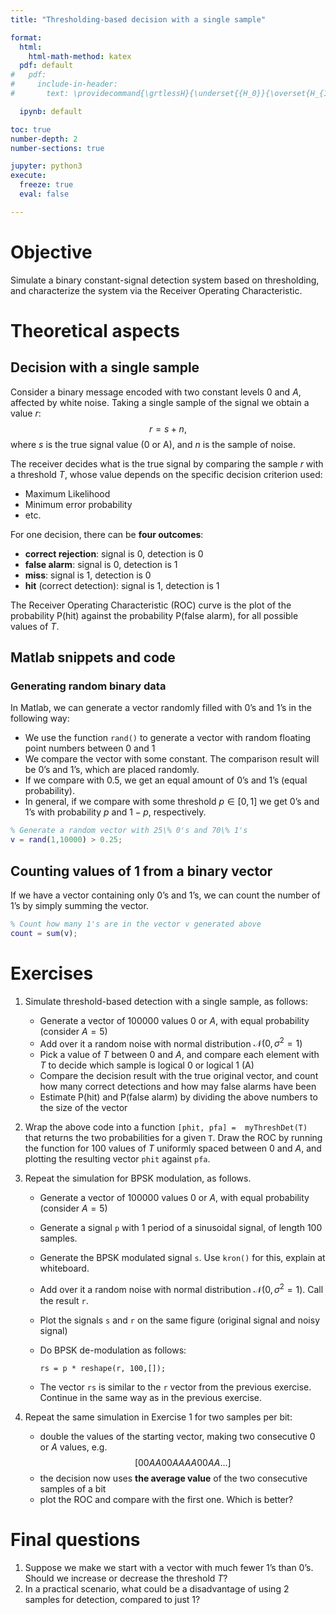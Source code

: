 ```yaml
---
title: "Thresholding-based decision with a single sample"

format:
  html:
    html-math-method: katex
  pdf: default
#   pdf:
#     include-in-header:
#       text: \providecommand{\grtlessH}{\underset{{H_0}}{\overset{H_{1}}{\gtrless}}}

  ipynb: default

toc: true
number-depth: 2
number-sections: true

jupyter: python3
execute:
  freeze: true
  eval: false

---
```


# Objective

Simulate a binary constant-signal detection system based on thresholding, and
characterize the system via the Receiver Operating Characteristic.

# Theoretical aspects

## Decision with a single sample
Consider a binary message encoded with two constant levels $0$ and $A$, affected by white noise.
Taking a single sample of the signal we obtain a value $r$:
$$r = s + n,$$
where $s$ is the true signal value (0 or A), and $n$ is the sample of noise.

The receiver decides what is the true signal by comparing the sample $r$
with a threshold $T$, whose value depends on the specific decision criterion used:

- Maximum Likelihood
- Minimum error probability
- etc.

For one decision, there can be **four outcomes**:

- **correct rejection**: signal is 0, detection is 0
- **false alarm**: signal is 0, detection is 1
- **miss**: signal is 1, detection is 0
- **hit** (correct detection): signal is 1, detection is 1

The Receiver Operating Characteristic (ROC) curve is the plot of
the probability P(hit) against the probability P(false alarm), for all possible values of $T$.

## Matlab snippets and code

### Generating random binary data

In Matlab, we can generate a vector randomly filled with 0's and 1's in the following way:

- We use the function `rand()` to generate a vector with random floating point numbers between 0 and 1
- We compare the vector with some constant. The comparison result will be 0's and 1's, which are placed randomly.
- If we compare with 0.5, we get an equal amount of 0's and 1's (equal probability).
- In general, if we compare with some threshold $p \in [0,1]$ we get 0's and 1's with probability $p$ and $1-p$, respectively.

```matlab
% Generate a random vector with 25\% 0's and 70\% 1's
v = rand(1,10000) > 0.25;
```

## Counting values of 1 from a binary vector

If we have a vector containing only 0's and 1's, we can count the number of 1's by simply summing the vector.

```matlab
% Count how many 1's are in the vector v generated above
count = sum(v);
```

# Exercises

1. Simulate threshold-based detection with a single sample, as follows:

    - Generate a vector of 100000 values $0$ or $A$, with equal probability (consider $A = 5$)
    - Add over it a random noise with normal distribution $\mathcal{N}(0, \sigma^2=1)$
    - Pick a value of $T$ between $0$ and $A$, and compare each element with $T$ to decide which sample is logical 0 or logical 1 (A)
    - Compare the decision result with the true original vector, and count how many correct detections and how may false alarms have been
    * Estimate P(hit) and P(false alarm) by dividing the above numbers to the size of the vector


2. Wrap the above code into a function  `[phit, pfa] =  myThreshDet(T)` that returns
   the two probabilities for a given `T`. Draw the ROC by running the function for 100 values of $T$ uniformly
   spaced between $0$ and $A$, and plotting the resulting vector `phit` against `pfa`.

3. Repeat the simulation for BPSK modulation, as follows.

    - Generate a vector of 100000 values $0$ or $A$, with equal probability (consider $A = 5$)
    - Generate a signal `p` with 1 period of a sinusoidal signal, of length 100 samples.
    - Generate the BPSK modulated signal `s`. Use `kron()` for this, explain at whiteboard.
    - Add over it a random noise with normal distribution $\mathcal{N}(0, \sigma^2=1)$. Call the result `r`.
    - Plot the signals `s` and `r` on the same figure (original signal and noisy signal)
    - Do BPSK de-modulation as follows:
      ```
      rs = p * reshape(r, 100,[]);
      ```
    - The vector `rs` is similar to the `r` vector from the previous exercise. Continue in the same way as in the previous exercise.

4. Repeat the same simulation in Exercise 1 for two samples per bit:

    - double the values of the starting vector, making two consecutive $0$ or $A$ values, e.g. $$[0 0 A A 0 0 A A A A 0 0 A A ...]$$
    - the decision now uses **the average  value** of the two consecutive samples of a bit
    - plot the ROC and compare with the first one. Which is better?


# Final questions

1. Suppose we make we start with a vector with much fewer 1's than 0's. Should we increase or decrease the threshold $T$?
2. In a practical scenario, what could be a disadvantage of using 2 samples for detection, compared to just 1?

